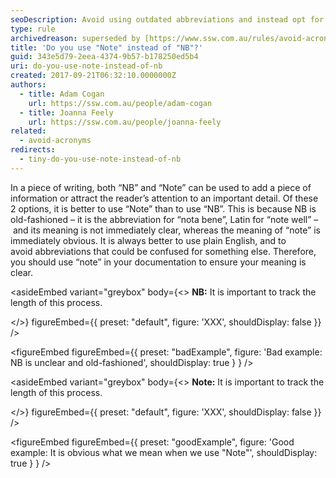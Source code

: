 ```yaml
---
seoDescription: Avoid using outdated abbreviations and instead opt for clear language. Use "note" to add important details or attract attention, ensuring your message is easily understood.
type: rule
archivedreason: superseded by [https://www.ssw.com.au/rules/avoid-acronyms](/rules/avoid-acronyms)
title: 'Do you use "Note" instead of "NB"?'
guid: 343e5d79-2eea-4374-9b57-b178250ed5b4
uri: do-you-use-note-instead-of-nb
created: 2017-09-21T06:32:10.0000000Z
authors:
  - title: Adam Cogan
    url: https://ssw.com.au/people/adam-cogan
  - title: Joanna Feely
    url: https://ssw.com.au/people/joanna-feely
related:
  - avoid-acronyms
redirects:
  - tiny-do-you-use-note-instead-of-nb
---
```


In a piece of writing, both “NB” and “Note” can be used to add a piece of information or attract the reader’s attention to an important detail. Of these 2 options, it is better to use “Note” than to use “NB”.
This is because NB is old-fashioned – it is the abbreviation for “nota bene”, Latin for “note well” – and its meaning is not immediately clear, whereas the meaning of “note” is immediately obvious. It is always better to use plain English, and to avoid abbreviations that could be confused for something else. Therefore, you should use “note” in your documentation to ensure your meaning is clear.

<asideEmbed
  variant="greybox"
  body={<>
    **NB:** It is important to track the length of this process.

  </>}
  figureEmbed={{
    preset: "default",
    figure: 'XXX',
    shouldDisplay: false
  }}
/>

<figureEmbed figureEmbed={{
  preset: "badExample",
  figure: 'Bad example: NB is unclear and old-fashioned',
  shouldDisplay: true
} } />


<asideEmbed
  variant="greybox"
  body={<>
    **Note:** It is important to track the length of this process.

  </>}
  figureEmbed={{
    preset: "default",
    figure: 'XXX',
    shouldDisplay: false
  }}
/>

<figureEmbed figureEmbed={{
  preset: "goodExample",
  figure: 'Good example: It is obvious what we mean when we use "Note"',
  shouldDisplay: true
} } />
